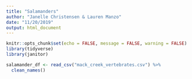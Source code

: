 ```yaml
---
title: "Salamanders"
author: "Janelle Christensen & Lauren Manzo"
date: "11/20/2019"
output: html_document
---
```


```r
knitr::opts_chunk$set(echo = FALSE, message = FALSE, warning = FALSE)
library(tidyverse)
library(janitor)
```

```r

salamander_df <- read_csv("mack_creek_vertebrates.csv") %>% 
  clean_names()

```

